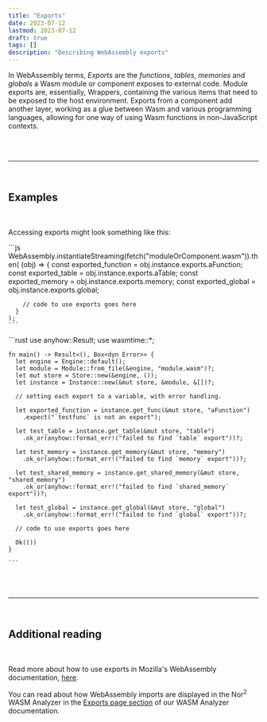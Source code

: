 ```yaml
---
title: "Exports"
date: 2023-07-12
lastmod: 2023-07-12
draft: true
tags: []
description: "Describing WebAssembly exports"
---
```




In WebAssembly terms, _Exports_ are the *functions*, *tables*, *memories* and *globals* a Wasm module or component exposes to external code. Module exports are, essentially, Wrappers, containing the various items that need to be exposed to the host environment. Exports from a component add another layer, working as a glue between Wasm and various programming languages, allowing for one way of using Wasm functions in non-JavaScript contexts.

<br />

<br />

---

<br />

## Examples

<br />

Accessing exports might look something like this:

<Tabs>
  <TabItem label="JavaScript">
    ```js
    WebAssembly.instantiateStreaming(fetch("moduleOrComponent.wasm")).then(
      (obj) => {
        const exported_function = obj.instance.exports.aFunction;
        const exported_table = obj.instance.exports.aTable;
        const exported_memory = obj.instance.exports.memory;
        const exported_global = obj.instance.exports.global;

        // code to use exports goes here
      }
    );
    ```
  </TabItem>
  <TabItem label="Rust, with Wasmtime">
    ```rust
    use anyhow::Result;
    use wasmtime::*;

    fn main() -> Result<(), Box<dyn Error>> {
      let engine = Engine::default();
      let module = Module::from_file(&engine, "module.wasm")?;
      let mut store = Store::new(&engine, ());
      let instance = Instance::new(&mut store, &module, &[])?;

      // setting each export to a variable, with error handling.

      let exported_function = instance.get_func(&mut store, "aFunction")
        .expect("`testfunc` is not an export");

      let test_table = instance.get_table(&mut store, "table")
        .ok_or(anyhow::format_err!("failed to find `table` export"))?;

      let test_memory = instance.get_memory(&mut store, "memory")
        .ok_or(anyhow::format_err!("failed to find `memory` export"))?;

      let test_shared_memory = instance.get_shared_memory(&mut store, "shared_memory")
        .ok_or(anyhow::format_err!("failed to find `shared_memory` export"))?;

      let test_global = instance.get_global(&mut store, "global")
        .ok_or(anyhow::format_err!("failed to find `global` export"))?;

      // code to use exports goes here

      Ok(())
    }

    ```
  </TabItem>
</Tabs>

<br />

<br />

---

<br />

## Additional reading

<br />

Read more about how to use exports in Mozilla's WebAssembly documentation, [here](https://developer.mozilla.org/en-US/docs/WebAssembly/Loading_and_running#running_your_webassembly_code).

You can read about how WebAssembly imports are displayed in the Nor<sup>2</sup> WASM Analyzer in the [Exports page section](/core-wasm/exports) of our WASM Analyzer documentation.
